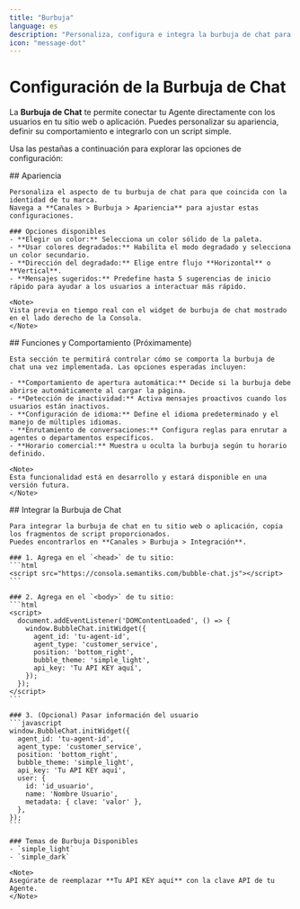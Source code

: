 ```yaml
---
title: "Burbuja"
language: es
description: "Personaliza, configura e integra la burbuja de chat para conectar tu Agente con los usuarios del sitio web o aplicación"
icon: "message-dot"
---
```


# Configuración de la Burbuja de Chat

La **Burbuja de Chat** te permite conectar tu Agente directamente con los usuarios en tu sitio web o aplicación. Puedes personalizar su apariencia, definir su comportamiento e integrarlo con un script simple.

Usa las pestañas a continuación para explorar las opciones de configuración:

<Tabs>
  <Tab title="Apariencia" icon="palette">
    ## Apariencia

    Personaliza el aspecto de tu burbuja de chat para que coincida con la identidad de tu marca.
    Navega a **Canales > Burbuja > Apariencia** para ajustar estas configuraciones.

    ### Opciones disponibles
    - **Elegir un color:** Selecciona un color sólido de la paleta.
    - **Usar colores degradados:** Habilita el modo degradado y selecciona un color secundario.
    - **Dirección del degradado:** Elige entre flujo **Horizontal** o **Vertical**.
    - **Mensajes sugeridos:** Predefine hasta 5 sugerencias de inicio rápido para ayudar a los usuarios a interactuar más rápido.

    <Note>
    Vista previa en tiempo real con el widget de burbuja de chat mostrado en el lado derecho de la Consola.
    </Note>
  </Tab>

  <Tab title="Funciones y Comportamiento" icon="settings">
    ## Funciones y Comportamiento (Próximamente)

    Esta sección te permitirá controlar cómo se comporta la burbuja de chat una vez implementada. Las opciones esperadas incluyen:

    - **Comportamiento de apertura automática:** Decide si la burbuja debe abrirse automáticamente al cargar la página.
    - **Detección de inactividad:** Activa mensajes proactivos cuando los usuarios están inactivos.
    - **Configuración de idioma:** Define el idioma predeterminado y el manejo de múltiples idiomas.
    - **Enrutamiento de conversaciones:** Configura reglas para enrutar a agentes o departamentos específicos.
    - **Horario comercial:** Muestra u oculta la burbuja según tu horario definido.

    <Note>
    Esta funcionalidad está en desarrollo y estará disponible en una versión futura.
    </Note>
  </Tab>

  <Tab title="Integración" icon="code">
    ## Integrar la Burbuja de Chat

    Para integrar la burbuja de chat en tu sitio web o aplicación, copia los fragmentos de script proporcionados.
    Puedes encontrarlos en **Canales > Burbuja > Integración**.

    ### 1. Agrega en el `<head>` de tu sitio:
    ```html
    <script src="https://consola.semantiks.com/bubble-chat.js"></script>
    ```

    ### 2. Agrega en el `<body>` de tu sitio:
    ```html
    <script>
      document.addEventListener('DOMContentLoaded', () => {
        window.BubbleChat.initWidget({
          agent_id: 'tu-agent-id',
          agent_type: 'customer_service',
          position: 'bottom_right',
          bubble_theme: 'simple_light',
          api_key: 'Tu API KEY aquí',
        });
      });
    </script>
    ```

    ### 3. (Opcional) Pasar información del usuario
    ```javascript
    window.BubbleChat.initWidget({
      agent_id: 'tu-agent-id',
      agent_type: 'customer_service',
      position: 'bottom_right',
      bubble_theme: 'simple_light',
      api_key: 'Tu API KEY aquí',
      user: {
        id: 'id_usuario',
        name: 'Nombre Usuario',
        metadata: { clave: 'valor' },
      },
    });
    ```

    ### Temas de Burbuja Disponibles
    - `simple_light`
    - `simple_dark`

    <Note>
    Asegúrate de reemplazar **Tu API KEY aquí** con la clave API de tu Agente.
    </Note>
  </Tab>
</Tabs>